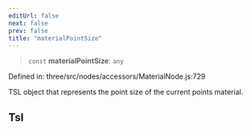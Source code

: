 ```yaml
---
editUrl: false
next: false
prev: false
title: "materialPointSize"
---
```


> `const` **materialPointSize**: `any`

Defined in: three/src/nodes/accessors/MaterialNode.js:729

TSL object that represents the point size of the current points material.

## Tsl
